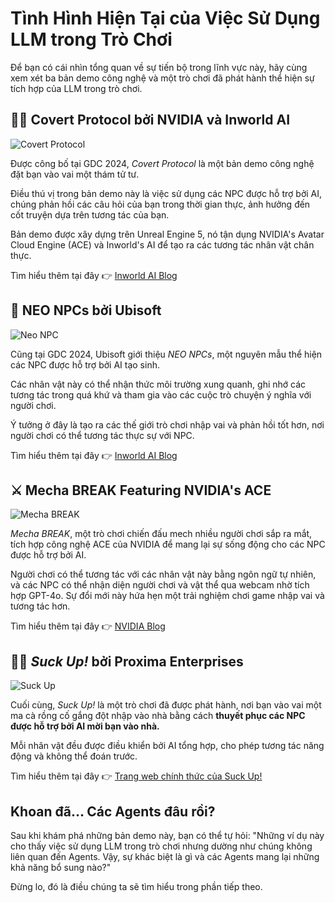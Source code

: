 # Tình Hình Hiện Tại của Việc Sử Dụng LLM trong Trò Chơi

Để bạn có cái nhìn tổng quan về sự tiến bộ trong lĩnh vực này, hãy cùng xem xét ba bản demo công nghệ và một trò chơi đã phát hành thể hiện sự tích hợp của LLM trong trò chơi.

## 🕵️‍♂️ Covert Protocol bởi NVIDIA và Inworld AI

<img src="https://huggingface.co/datasets/agents-course/course-images/resolve/main/en/bonus-unit3/covert-protocol.jpg" alt="Covert Protocol"/>

Được công bố tại GDC 2024, *Covert Protocol* là một bản demo công nghệ đặt bạn vào vai một thám tử tư.

Điều thú vị trong bản demo này là việc sử dụng các NPC được hỗ trợ bởi AI, chúng phản hồi các câu hỏi của bạn trong thời gian thực, ảnh hưởng đến cốt truyện dựa trên tương tác của bạn.

Bản demo được xây dựng trên Unreal Engine 5, nó tận dụng NVIDIA's Avatar Cloud Engine (ACE) và Inworld's AI để tạo ra các tương tác nhân vật chân thực.

Tìm hiểu thêm tại đây 👉 [Inworld AI Blog](https://inworld.ai/blog/nvidia-inworld-ai-demo-on-device-capabilities)

## 🤖 NEO NPCs bởi Ubisoft

<img src="https://huggingface.co/datasets/agents-course/course-images/resolve/main/en/bonus-unit3/neo-npc.jpeg" alt="Neo NPC"/>

Cũng tại GDC 2024, Ubisoft giới thiệu *NEO NPCs*, một nguyên mẫu thể hiện các NPC được hỗ trợ bởi AI tạo sinh.

Các nhân vật này có thể nhận thức môi trường xung quanh, ghi nhớ các tương tác trong quá khứ và tham gia vào các cuộc trò chuyện ý nghĩa với người chơi.

Ý tưởng ở đây là tạo ra các thế giới trò chơi nhập vai và phản hồi tốt hơn, nơi người chơi có thể tương tác thực sự với NPC.

Tìm hiểu thêm tại đây 👉 [Inworld AI Blog](https://inworld.ai/blog/gdc-2024)

## ⚔️ Mecha BREAK Featuring NVIDIA's ACE

<img src="https://huggingface.co/datasets/agents-course/course-images/resolve/main/en/bonus-unit3/mecha-break.jpg" alt="Mecha BREAK"/>

*Mecha BREAK*, một trò chơi chiến đấu mech nhiều người chơi sắp ra mắt, tích hợp công nghệ ACE của NVIDIA để mang lại sự sống động cho các NPC được hỗ trợ bởi AI.

Người chơi có thể tương tác với các nhân vật này bằng ngôn ngữ tự nhiên, và các NPC có thể nhận diện người chơi và vật thể qua webcam nhờ tích hợp GPT-4o. Sự đổi mới này hứa hẹn một trải nghiệm chơi game nhập vai và tương tác hơn.

Tìm hiểu thêm tại đây 👉 [NVIDIA Blog](https://blogs.nvidia.com/blog/digital-human-technology-mecha-break/)

## 🧛‍♂️ *Suck Up!* bởi Proxima Enterprises

<img src="https://huggingface.co/datasets/agents-course/course-images/resolve/main/en/bonus-unit3/suck-up.jpg" alt="Suck Up"/>

Cuối cùng, *Suck Up!* là một trò chơi đã được phát hành, nơi bạn vào vai một ma cà rồng cố gắng đột nhập vào nhà bằng cách **thuyết phục các NPC được hỗ trợ bởi AI mời bạn vào nhà.**

Mỗi nhân vật đều được điều khiển bởi AI tổng hợp, cho phép tương tác năng động và không thể đoán trước.

Tìm hiểu thêm tại đây 👉 [Trang web chính thức của Suck Up!](https://www.playsuckup.com/)

## Khoan đã… Các Agents đâu rồi?

Sau khi khám phá những bản demo này, bạn có thể tự hỏi: "Những ví dụ này cho thấy việc sử dụng LLM trong trò chơi nhưng dường như chúng không liên quan đến Agents. Vậy, sự khác biệt là gì và các Agents mang lại những khả năng bổ sung nào?"

Đừng lo, đó là điều chúng ta sẽ tìm hiểu trong phần tiếp theo.